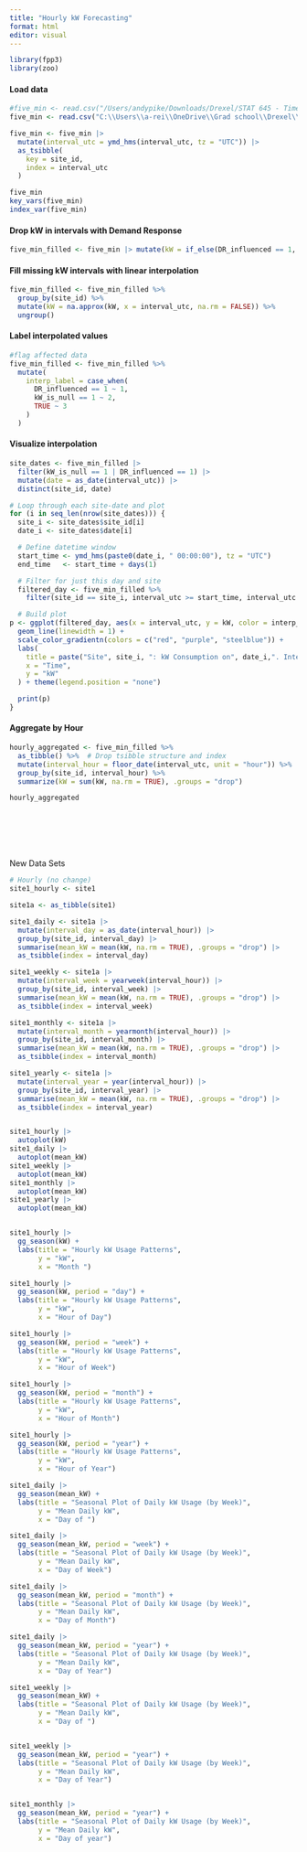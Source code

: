 ---
title: "Hourly kW Forecasting"
format: html
editor: visual
---

```{r}
library(fpp3)
library(zoo)

```

#### Load data

```{r}
#five_min <- read.csv("/Users/andypike/Downloads/Drexel/STAT 645 - Time Series Forecasting/STAT_645_5_min_data.csv")
five_min <- read.csv("C:\\Users\\a-rei\\OneDrive\\Grad school\\Drexel\\3 - SP 2025\\STAT 645 - Time Series Forecasting\\Final\\STAT_645_5_min_data.csv")

five_min <- five_min |> 
  mutate(interval_utc = ymd_hms(interval_utc, tz = "UTC")) |> 
  as_tsibble(
    key = site_id,
    index = interval_utc
  )

five_min
key_vars(five_min)
index_var(five_min)

```

#### Drop kW in intervals with Demand Response

```{r}
five_min_filled <- five_min |> mutate(kW = if_else(DR_influenced == 1, NA_real_, kW))
```

#### Fill missing kW intervals with linear interpolation

```{r}
five_min_filled <- five_min_filled %>%
  group_by(site_id) %>%
  mutate(kW = na.approx(kW, x = interval_utc, na.rm = FALSE)) %>%
  ungroup()
```

#### Label interpolated values

```{r}
#flag affected data
five_min_filled <- five_min_filled %>%
  mutate(
    interp_label = case_when(
      DR_influenced == 1 ~ 1,
      kW_is_null == 1 ~ 2,
      TRUE ~ 3
    )
  )
```

#### Visualize interpolation

```{r}
site_dates <- five_min_filled |> 
  filter(kW_is_null == 1 | DR_influenced == 1) |> 
  mutate(date = as_date(interval_utc)) |> 
  distinct(site_id, date)

# Loop through each site-date and plot
for (i in seq_len(nrow(site_dates))) {
  site_i <- site_dates$site_id[i]
  date_i <- site_dates$date[i]

  # Define datetime window
  start_time <- ymd_hms(paste0(date_i, " 00:00:00"), tz = "UTC")
  end_time   <- start_time + days(1)

  # Filter for just this day and site
  filtered_day <- five_min_filled %>%
    filter(site_id == site_i, interval_utc >= start_time, interval_utc < end_time)

  # Build plot
p <- ggplot(filtered_day, aes(x = interval_utc, y = kW, color = interp_label)) +
  geom_line(linewidth = 1) +
  scale_color_gradientn(colors = c("red", "purple", "steelblue")) +
  labs(
    title = paste("Site", site_i, ": kW Consumption on", date_i,". Interpolated intervals highlighted."),
    x = "Time",
    y = "kW"
  ) + theme(legend.position = "none")

  print(p)
}

```

#### Aggregate by Hour

```{r}
hourly_aggregated <- five_min_filled %>%
  as_tibble() %>%  # Drop tsibble structure and index
  mutate(interval_hour = floor_date(interval_utc, unit = "hour")) %>%
  group_by(site_id, interval_hour) %>%
  summarize(kW = sum(kW, na.rm = TRUE), .groups = "drop")

hourly_aggregated







```

``` R

```

New Data Sets

```{r}
# Hourly (no change)
site1_hourly <- site1

site1a <- as_tibble(site1)

site1_daily <- site1a |>
  mutate(interval_day = as_date(interval_hour)) |>
  group_by(site_id, interval_day) |>
  summarise(mean_kW = mean(kW, na.rm = TRUE), .groups = "drop") |>
  as_tsibble(index = interval_day)

site1_weekly <- site1a |>
  mutate(interval_week = yearweek(interval_hour)) |>
  group_by(site_id, interval_week) |>
  summarise(mean_kW = mean(kW, na.rm = TRUE), .groups = "drop") |>
  as_tsibble(index = interval_week)

site1_monthly <- site1a |>
  mutate(interval_month = yearmonth(interval_hour)) |>
  group_by(site_id, interval_month) |>
  summarise(mean_kW = mean(kW, na.rm = TRUE), .groups = "drop") |>
  as_tsibble(index = interval_month)

site1_yearly <- site1a |>
  mutate(interval_year = year(interval_hour)) |>
  group_by(site_id, interval_year) |>
  summarise(mean_kW = mean(kW, na.rm = TRUE), .groups = "drop") |>
  as_tsibble(index = interval_year)


site1_hourly |>
  autoplot(kW)
site1_daily |>
  autoplot(mean_kW) 
site1_weekly |>
  autoplot(mean_kW) 
site1_monthly |>
  autoplot(mean_kW) 
site1_yearly |>
  autoplot(mean_kW) 


site1_hourly |>
  gg_season(kW) +
  labs(title = "Hourly kW Usage Patterns",
       y = "kW",
       x = "Month ")

site1_hourly |>
  gg_season(kW, period = "day") +
  labs(title = "Hourly kW Usage Patterns",
       y = "kW",
       x = "Hour of Day")

site1_hourly |>
  gg_season(kW, period = "week") +
  labs(title = "Hourly kW Usage Patterns",
       y = "kW",
       x = "Hour of Week")

site1_hourly |>
  gg_season(kW, period = "month") +
  labs(title = "Hourly kW Usage Patterns",
       y = "kW",
       x = "Hour of Month")

site1_hourly |>
  gg_season(kW, period = "year") +
  labs(title = "Hourly kW Usage Patterns",
       y = "kW",
       x = "Hour of Year")

site1_daily |>
  gg_season(mean_kW) +
  labs(title = "Seasonal Plot of Daily kW Usage (by Week)",
       y = "Mean Daily kW",
       x = "Day of ")

site1_daily |>
  gg_season(mean_kW, period = "week") +
  labs(title = "Seasonal Plot of Daily kW Usage (by Week)",
       y = "Mean Daily kW",
       x = "Day of Week")

site1_daily |>
  gg_season(mean_kW, period = "month") +
  labs(title = "Seasonal Plot of Daily kW Usage (by Week)",
       y = "Mean Daily kW",
       x = "Day of Month")

site1_daily |>
  gg_season(mean_kW, period = "year") +
  labs(title = "Seasonal Plot of Daily kW Usage (by Week)",
       y = "Mean Daily kW",
       x = "Day of Year")

site1_weekly |>
  gg_season(mean_kW) +
  labs(title = "Seasonal Plot of Daily kW Usage (by Week)",
       y = "Mean Daily kW",
       x = "Day of ")


site1_weekly |>
  gg_season(mean_kW, period = "year") +
  labs(title = "Seasonal Plot of Daily kW Usage (by Week)",
       y = "Mean Daily kW",
       x = "Day of Year")


site1_monthly |>
  gg_season(mean_kW, period = "year") +
  labs(title = "Seasonal Plot of Daily kW Usage (by Week)",
       y = "Mean Daily kW",
       x = "Day of year")
```
